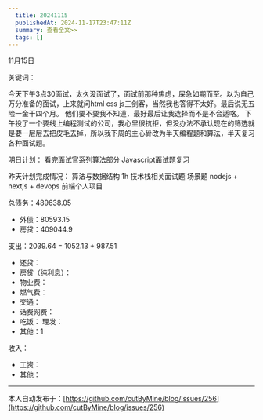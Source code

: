 ```yaml
---
  title: 20241115
  publishedAt: 2024-11-17T23:47:11Z
  summary: 查看全文>>
  tags: []
---
```


11月15日 

关键词：

今天下午3点30面试，太久没面试了，面试前那种焦虑，屎急如期而至。以为自己万分准备的面试，上来就问html css js三剑客，当然我也答得不太好。最后说无五险一金干四个月。
他们要不要我不知道，最好最后让我选择而不是不合适咯。
下午投了一个要线上编程测试的公司，我心里很抗拒，但没办法不承认现在的筛选就是要一层层去把皮毛去掉，所以我下周的主心骨改为半天编程题和算法，半天复习各种面试题。

明日计划：
看完面试官系列算法部分
Javascript面试题复习

昨天计划完成情况：
算法与数据结构  1h
技术栈相关面试题
场景题
nodejs + nextjs + devops
前端个人项目

总债务：489638.05
- 外债：80593.15
- 房贷：409044.9

支出：2039.64 = 1052.13 + 987.51
- 还贷：
- 房贷（纯利息）：
- 物业费：
- 燃气费：
- 交通：
- 话费网费：
- 吃饭：
 理发：
- 其他：1

收入：
- 工资：
- 其他：


---
本人自动发布于：[https://github.com/cutByMine/blog/issues/256](https://github.com/cutByMine/blog/issues/256)
